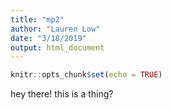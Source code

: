 ```yaml
---
title: "mp2"
author: "Lauren Low"
date: "3/18/2019"
output: html_document
---
```


```r
knitr::opts_chunk$set(echo = TRUE)
```

hey there! this is a thing?